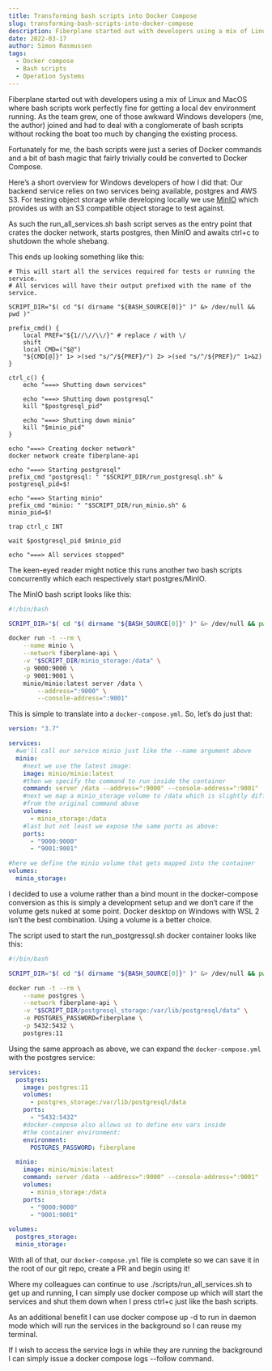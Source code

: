 ```yaml
---
title: Transforming bash scripts into Docker Compose
slug: transforming-bash-scripts-into-docker-compose
description: Fiberplane started out with developers using a mix of Linux and MacOS where bash scripts work perfectly fine for getting a local dev environment running. As the team grew...
date: 2022-03-17
author: Simon Rasmussen
tags:
  - Docker compose
  - Bash scripts
  - Operation Systems
---
```


Fiberplane started out with developers using a mix of Linux and MacOS where bash scripts work perfectly fine for getting a local dev environment running. As the team grew, one of those awkward Windows developers (me, the author) joined and had to deal with a conglomerate of bash scripts without rocking the boat too much by changing the existing process.

Fortunately for me, the bash scripts were just a series of Docker commands and a bit of bash magic that fairly trivially could be converted to Docker Compose.

Here’s a short overview for Windows developers of how I did that: Our backend service relies on two services being available, postgres and AWS S3. For testing object storage while developing locally we use [MinIO](https://min.io/) which provides us with an S3 compatible object storage to test against.

As such the run_all_services.sh bash script serves as the entry point that crates the docker network, starts postgres, then MinIO and awaits ctrl+c to shutdown the whole shebang.

This ends up looking something like this:

```
# This will start all the services required for tests or running the service.
# All services will have their output prefixed with the name of the service.

SCRIPT_DIR="$( cd "$( dirname "${BASH_SOURCE[0]}" )" &> /dev/null && pwd )"

prefix_cmd() {
    local PREF="${1//\//\\/}" # replace / with \/
    shift
    local CMD=("$@")
    "${CMD[@]}" 1> >(sed "s/^/${PREF}/") 2> >(sed "s/^/${PREF}/" 1>&2)
}

ctrl_c() {
    echo "===> Shutting down services"

    echo "===> Shutting down postgresql"
    kill "$postgresql_pid"

    echo "===> Shutting down minio"
    kill "$minio_pid"
}

echo "===> Creating docker network"
docker network create fiberplane-api

echo "===> Starting postgresql"
prefix_cmd "postgresql: " "$SCRIPT_DIR/run_postgresql.sh" &
postgresql_pid=$!

echo "===> Starting minio"
prefix_cmd "minio: " "$SCRIPT_DIR/run_minio.sh" &
minio_pid=$!

trap ctrl_c INT

wait $postgresql_pid $minio_pid

echo "===> All services stopped"
```

The keen-eyed reader might notice this runs another two bash scripts concurrently which each respectively start postgres/MinIO.

The MinIO bash script looks like this:

```bash
#!/bin/bash

SCRIPT_DIR="$( cd "$( dirname "${BASH_SOURCE[0]}" )" &> /dev/null && pwd )"

docker run -t --rm \
    --name minio \
    --network fiberplane-api \
    -v "$SCRIPT_DIR/minio_storage:/data" \
    -p 9000:9000 \
    -p 9001:9001 \
    minio/minio:latest server /data \
        --address=":9000" \
        --console-address=":9001"
```

This is simple to translate into a `docker-compose.yml`. So, let’s do just that:

```yaml
version: "3.7"

services:
  #we'll call our service minio just like the --name argument above
  minio:
    #next we use the latest image:
    image: minio/minio:latest
    #then we specify the command to run inside the container
    command: server /data --address=":9000" --console-address=":9001"
    #next we map a minio_storage volume to /data which is slightly different
    #from the original command above
    volumes:
      - minio_storage:/data
    #last but not least we expose the same ports as above:
    ports:
      - "9000:9000"
      - "9001:9001"

#here we define the minio volume that gets mapped into the container
volumes:
  minio_storage:
```

I decided to use a volume rather than a bind mount in the docker-compose conversion as this is simply a development setup and we don’t care if the volume gets nuked at some point. Docker desktop on Windows with WSL 2 isn’t the best combination. Using a volume is a better choice.

The script used to start the run_postgressql.sh docker container looks like this:

```bash
#!/bin/bash

SCRIPT_DIR="$( cd "$( dirname "${BASH_SOURCE[0]}" )" &> /dev/null && pwd )"

docker run -t --rm \
    --name postgres \
    --network fiberplane-api \
    -v "$SCRIPT_DIR/postgresql_storage:/var/lib/postgresql/data" \
    -e POSTGRES_PASSWORD=fiberplane \
    -p 5432:5432 \
    postgres:11
```

Using the same approach as above, we can expand the `docker-compose.yml` with the postgres service:

```yaml
services:
  postgres:
    image: postgres:11
    volumes:
      - postgres_storage:/var/lib/postgresql/data
    ports:
      - "5432:5432"
    #docker-compose also allows us to define env vars inside
    #the container environment:
    environment:
      POSTGRES_PASSWORD: fiberplane

  minio:
    image: minio/minio:latest
    command: server /data --address=":9000" --console-address=":9001"
    volumes:
      - minio_storage:/data
    ports:
      - "9000:9000"
      - "9001:9001"

volumes:
  postgres_storage:
  minio_storage:
```

With all of that, our `docker-compose.yml` file is complete so we can save it in the root of our git repo, create a PR and begin using it!

Where my colleagues can continue to use ./scripts/run_all_services.sh to get up and running, I can simply use docker compose up which will start the services and shut them down when I press ctrl+c just like the bash scripts.

As an additional benefit I can use docker compose up -d to run in daemon mode which will run the services in the background so I can reuse my terminal.

If I wish to access the service logs in while they are running the background I can simply issue a docker compose logs --follow command.